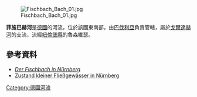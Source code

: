 {{No footnotes|time=2020-12-06T02:47:17+00:00}}
[[Image:Fischbach_Bach_01.jpg|right]]

{{Coord|49|25|59|N|11|7|50|E|display=title}}

'''菲施巴赫河'''是[[德國|德國]]的河流，位於該國東南部，由[[巴伐利亞|巴伐利亞]]負責管轄，屬於[[戈爾達赫河_(佩格尼茨河支流)|戈爾達赫河]]的支流，流經[[紐倫堡縣|紐倫堡縣]]的魯森維瑟。

==參考資料==
* [http://www.nuernberginfos.de/gewaesser-nuernberg/fischbach-fluss-nuernberg.html ''Der Fischbach in Nürnberg''] {{Wayback|url=http://www.nuernberginfos.de/gewaesser-nuernberg/fischbach-fluss-nuernberg.html |date=20140304152405 }}
* [https://www.nuernberg.de/imperia/md/sun/dokumente/sun/fliessgewaesser_2006.pdf#page=26 Zustand kleiner Fließgewässer in Nürnberg] {{Wayback|url=https://www.nuernberg.de/imperia/md/sun/dokumente/sun/fliessgewaesser_2006.pdf#page=26 |date=20180905065127 }}

{{Germany-geo-stub}}
[[Category:德國河流|Category:德國河流]]